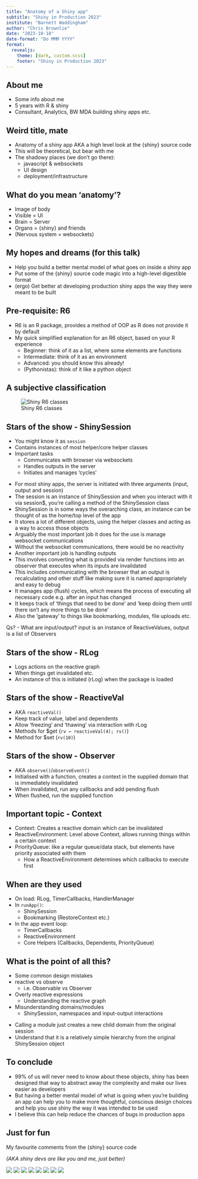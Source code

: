 ```yaml
---
title: "Anatomy of a Shiny app"
subtitle: "Shiny in Production 2023"
institute: "Barnett Waddingham"
author: "Chris Brownlie"
date: "2023-10-18"
date-format: "Do MMM YYYY"
format:
  revealjs: 
    theme: [dark, custom.scss]
    footer: "Shiny in Production 2023"
---
```


## About me

- Some info about me
- 5 years with R & shiny
- Consultant, Analytics, BW MDA building shiny apps etc.

## Weird title, mate

- Anatomy of a shiny app AKA a high level look at the {shiny} source code
- This will be theoretical, but bear with me
- The shadowy places (we don't go there):
  - javascript & websockets
  - UI design
  - deployment/infrastructure
  
## What do you mean 'anatomy'?

- Image of body
 - Visible = UI
 - Brain = Server
 - Organs = {shiny} and friends
 - (Nervous system = websockets)
  
  
## My hopes and dreams (for this talk)

- Help you build a better mental model of what goes on inside a shiny app
- Put some of the {shiny} source code magic into a high-level digestible format
- (ergo) Get better at developing production shiny apps the way they were meant to be built

## Pre-requisite: R6

- R6 is an R package, provides a method of OOP as R does not provide it by default
- My quick simplified explanation for an R6 object, based on your R experience
  - Beginner: think of it as a list, where some elements are functions
  - Intermediate: think of it as an environment
  - Advanced: you should know this already!
  - (Pythonistas): think of it like a python object

## [A subjective classification]{.smaller}

![Shiny R6 classes](img/shiny_r6_classes2.png)

## Stars of the show - [ShinySession]{.col-cyan}

- You might know it as `session`
- Contains instances of most helper/core helper classes
- Important tasks
  - Communicates with browser via websockets
  - Handles outputs in the server
  - Initiates and manages 'cycles'
  
:::{.notes}
- For most shiny apps, the server is initiated with three arguments (input, output and session)
- The session is an instance of ShinySession and when you interact with it via session$, you're calling a method of the ShinySession class
- ShinySession is in some ways the overarching class, an instance can be thought of as the home/top level of the app
- It stores a lot of different objects, using the helper classes and acting as a way to access those objects
- Arguably the most important job it does for the use is manage websocket communications
- Without the websocket communications, there would be no reactivity
- Another important job is handling outputs
- This involves converting what is provided via render functions into an observer that executes when its inputs
are invalidated
- This includes communicating with the browser that an output is recalculating and other stuff like making sure 
it is named appropriately and easy to debug
- It manages app (flush) cycles, which means the process of executing all necessary code e.g. after an input has changed
- It keeps track of 'things that need to be done' and 'keep doing them until there isn't any more things to be done'
- Also the 'gateway' to things like bookmarking, modules, file uploads etc.

Qs?
- What are input/output? input is an instance of ReactiveValues, output is a list of Observers
:::

## Stars of the show - [RLog]{.col-cyan}

- Logs actions on the reactive graph
- When things get invalidated etc.
- An instance of this is initiated (rLog) when the package is loaded

## Stars of the show - [ReactiveVal]{.col-cyan}

- AKA `reactiveVal()`
- Keep track of value, label and dependents
- Allow ‘freezing’ and ‘thawing’ via interaction with rLog
- Methods for $get (`rv ← reactiveVal(4); rv()`)
- Method for $set (`rv(10)`)

## Stars of the show - [Observer]{.col-cyan}

- AKA `observe()`/`observeEvent()`
- Initialised with a function, creates a context in the supplied domain that is immediately invalidated
- When invalidated, run any callbacks and add pending flush
- When flushed, run the supplied function

## Important topic - [Context]{.col-cyan}

- Context: Creates a reactive domain which can be invalidated
- ReactiveEnvironment: Level above Context, allows running things within a certain context
- PriorityQueue: like a regular queue/data stack, but elements have priority associated with them
  - How a ReactiveEnvironment determines which callbacks to execute first

## When are they used

- On load: RLog, TimerCallbacks, HandlerManager
- In `runApp()`:
  - ShinySession
  - Bookmarking (RestoreContext etc.)
- In the app event loop:
  - TimerCallbacks
  - ReactiveEnvironment
  - Core Helpers (Callbacks, Dependents, PriorityQueue)

## What is the point of all this?

- Some common design mistakes
- reactive vs observe
  - i.e. Observable vs Observer
- Overly reactive expressions
  - Understanding the reactive graph
- Misunderstanding domains/modules
  - ShinySession, namespaces and input-output interactions
  
:::{.notes}


- Calling a module just creates a new child domain from the original session
- Understand that it is a relatively simple hierarchy from the original ShinySession object
:::

## To conclude

- 99% of us will never need to know about these objects, shiny has been designed that way to abstract away the complexity and make our lives easier as developers
- But having a better mental model of what is going when you’re building an app can help you to make more thoughtful, conscious design choices and help you use shiny the way it was intended to be used
- I believe this can help reduce the chances of bugs in production apps

## Just for fun {.column-screen .smaller}

My favourite comments from the {shiny} source code

*(AKA shiny devs are like you and me, just better)*


![](img/funny_comments/abusing_downloads.PNG)
![](img/funny_comments/bunch_of_ugliness.PNG)
![](img/funny_comments/horribly_inefficient.PNG)
![](img/funny_comments/not_sure_why.PNG)
![](img/funny_comments/pity_about_copy_paste.PNG)
![](img/funny_comments/sob.PNG)
![](img/funny_comments/super_paranoid.PNG)
![](img/funny_comments/throw_yes_throw.PNG)
